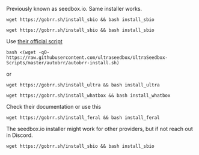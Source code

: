 
<Tabs>
<TabItem value="seedboxio" label="Hostingby.design">

Previously known as seedbox.io. Same installer works.

```
wget https://gobrr.sh/install_sbio && bash install_sbio
```

</TabItem>

<TabItem value="swizzinnet" label="Swizzin.net">

```
wget https://gobrr.sh/install_sbio && bash install_sbio
```

</TabItem>

<TabItem value="ultra" label="Ultra.cc">

Use [ their official script ](https://docs.usbx.me/books/unofficial-application-installers/page/autobrr)


```
bash <(wget -qO- https://raw.githubusercontent.com/ultraseedbox/UltraSeedbox-Scripts/master/autobrr/autobrr-install.sh)
```

or

```
wget https://gobrr.sh/install_ultra && bash install_ultra
```

</TabItem>

<TabItem value="whatbox" label="WhatBox">

```
wget https://gobrr.sh/install_whatbox && bash install_whatbox
```

</TabItem>

<TabItem value="feral" label="Feral">

Check their documentation or use this

```
wget https://gobrr.sh/install_feral && bash install_feral
```

</TabItem>

<TabItem value="other" label="Other provider">

The seedbox.io installer might work for other providers, but if not reach out in Discord.

```
wget https://gobrr.sh/install_sbio && bash install_sbio
```

</TabItem>

</Tabs>
